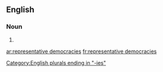 ==English==

===Noun===
{{head|en|plural}}

# {{plural of|representative democracy|lang=en|nocat=1}}

[[Category:English plurals ending in "-ies"]]

[[ar:representative democracies]]
[[fr:representative democracies]]